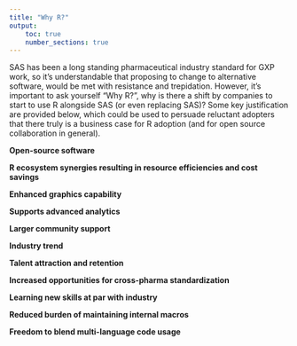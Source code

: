 ```yaml
---
title: "Why R?"
output:
    toc: true
    number_sections: true
---
```


SAS has been a long standing pharmaceutical industry standard for GXP work, so it's understandable that proposing to change to alternative software, would be met with resistance and trepidation. However, it's important to ask yourself "Why R?", why is there a shift by companies to start to use R alongside SAS (or even replacing SAS)? Some key justification are provided below, which could be used to persuade reluctant adopters that there truly is a business case for R adoption (and for open source collaboration in general).

**Open-source software**

**R ecosystem synergies resulting in resource efficiencies and cost savings**

**Enhanced graphics capability**

**Supports advanced analytics**

**Larger community support**

**Industry trend**

**Talent attraction and retention**

**Increased opportunities for cross-pharma standardization**

**Learning new skills at par with industry**

**Reduced burden of maintaining internal macros**

**Freedom to blend multi-language code usage**
